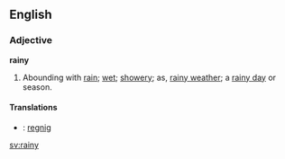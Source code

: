 ==English==
===Adjective===
'''rainy'''

#Abounding with [[rain]]; [[wet]]; [[showery]]; as, [[rainy weather]]; a [[rainy day]] or season.

====Translations====
*{{sv}}: [[regnig]]

[[sv:rainy]]